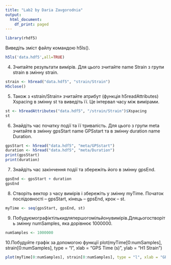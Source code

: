 ```yaml
---
title: "Lab2 by Daria Zavgorodnia"
output:
  html_document:
    df_print: paged
---
```




```r
library(rhdf5)
```

Виведіть зміст файлу командою h5ls().

```r
h5ls('data.hdf5',all=TRUE)
```
4. Зчитайте результати вимірів. Для цього зчитайте name Strain з групи strain
в змінну strain.

```r
strain <- h5read("data.hdf5", "strain/Strain")
H5close()
```

5. Також з «strain/Strain» зчитайте атрибут (функція h5readAttributes)
Xspacing в змінну st та виведіть її. Це інтервал часу між вимірами.
```r
st <- h5readAttributes("data.hdf5", "/strain/Strain")$Xspacing
st
```
6. Знайдіть час початку події та її тривалість. Для цього з групи meta зчитайте
в змінну gpsStart name GPSstart та в змінну duration name Duration.

```r
gpsStart <- h5read("data.hdf5", "meta/GPSstart")
duration <- h5read("data.hdf5", "meta/Duration")
print(gpsStart)
print(duration)
```

7. Знайдіть час закінчення події та збережіть його в змінну gpsEnd.

```r
gpsEnd <- gpsStart + duration
gpsEnd
```

8. Створіть вектор з часу вимірів і збережіть у змінну myTime. Початок
послідовності – gpsStart, кінець – gpsEnd, крок – st.

```r
myTime <- seq(gpsStart, gpsEnd, st)
```

9. Побудуємографіктількидляпершогомільйонувимірів.Дляцьогостворіть
змінну numSamples, яка дорівнює 1000000.

```r
numSamples <- 1000000
```

10.Побудуйте графік за допомогою функції plot(myTime[0:numSamples],
strain[0:numSamples], type = "l", xlab = "GPS Time (s)", ylab = "H1 Strain")

```r
plot(myTime[0:numSamples], strain[0:numSamples], type = "l", xlab = "GPS Time (s)", ylab = "H1 Strain")
```







